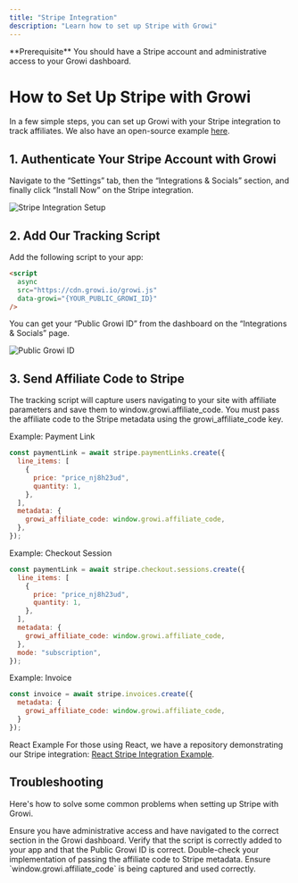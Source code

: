 ```yaml
---
title: "Stripe Integration"
description: "Learn how to set up Stripe with Growi"
---
```


<Info>
  **Prerequisite** You should have a Stripe account and administrative access to
  your Growi dashboard.
</Info>

# How to Set Up Stripe with Growi

In a few simple steps, you can set up Growi with your Stripe integration to track affiliates. We also have an open-source example [here](https://github.com/Growi-Inc/stripe-integration-example).

## 1. Authenticate Your Stripe Account with Growi

Navigate to the “Settings” tab, then the “Integrations & Socials” section, and finally click “Install Now” on the Stripe integration.

<Frame>
  <img
    src="/images/stripe1.png"
    alt="Stripe Integration Setup"
    style={{ borderRadius: "0.5rem" }}
  />
</Frame>

## 2. Add Our Tracking Script

Add the following script to your app:

```html
<script
  async
  src="https://cdn.growi.io/growi.js"
  data-growi="{YOUR_PUBLIC_GROWI_ID}"
/>
```

You can get your “Public Growi ID” from the dashboard on the “Integrations &
Socials” page.

<Frame>
  <img
    src="/images/stripe2.png"
    alt="Public Growi ID"
    style={{ borderRadius: "0.5rem" }}
  />
</Frame>

## 3. Send Affiliate Code to Stripe

The tracking script will capture users navigating to your site with affiliate parameters and save them to
window.growi.affiliate_code. You must pass the affiliate code to the Stripe
metadata using the growi_affiliate_code key.

Example: Payment Link
```js
const paymentLink = await stripe.paymentLinks.create({
  line_items: [
    {
      price: "price_nj8h23ud",
      quantity: 1,
    },
  ],
  metadata: {
    growi_affiliate_code: window.growi.affiliate_code,
  },
});
```

Example: Checkout Session
```js
const paymentLink = await stripe.checkout.sessions.create({
  line_items: [
    {
      price: "price_nj8h23ud",
      quantity: 1,
    },
  ],
  metadata: {
    growi_affiliate_code: window.growi.affiliate_code,
  },
  mode: "subscription",
});
```

Example: Invoice
```js
const invoice = await stripe.invoices.create({
  metadata: {
    growi_affiliate_code: window.growi.affiliate_code,
  }
});
```

React Example For those using React, we have
a repository demonstrating our Stripe integration: [React Stripe Integration
Example](https://github.com/Growi-Inc/stripe-integration-example).

## Troubleshooting

Here's how to solve some common problems when setting
up Stripe with Growi.

<AccordionGroup>
  <Accordion title="Stripe Integration Not Appearing">
    Ensure you have administrative access and have navigated to the correct
    section in the Growi dashboard.
  </Accordion>
  <Accordion title="Tracking Script Not Capturing Affiliate Code">
    Verify that the script is correctly added to your app and that the Public
    Growi ID is correct.
  </Accordion>
  <Accordion title="Affiliate Code Not Being Sent to Stripe">
    Double-check your implementation of passing the affiliate code to Stripe
    metadata. Ensure `window.growi.affiliate_code` is being captured and used
    correctly.
  </Accordion>
</AccordionGroup>
